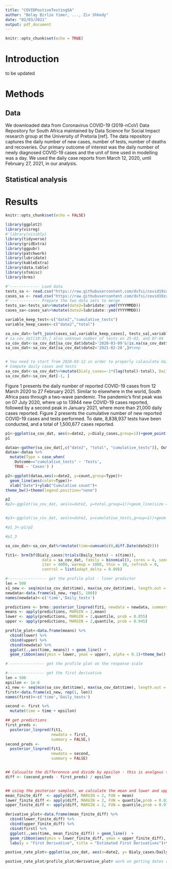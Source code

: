 ```yaml
---
title: "COVIDPostiveTestingSA"
author: "Belay Birlie Yimer, ..., Ziv Shkedy"
date: "02/03/2021"
output: pdf_document
---
```


```r
knitr::opts_chunk$set(echo = TRUE)
```

# Introduction

to be updated 

# Methods

## Data
We downloaded data from Coronavirus COVID-19 (2019-nCoV) Data Repository for South Africa maintained by Data Science for Social Impact research group at the University of Pretoria [ref]. The data repository captures the daily number of new cases, number of tests, number of deaths and recoveries. Our primary outcome of interest was the daily number of newly diagnosed COVID-19 cases and the unit of time used in modelling was a day. We used the daily case reports from March 12, 2020, until February 27, 2021, in our analysis.

## Statistical analysis 

# Results 

```r
knitr::opts_chunk$set(echo = FALSE)
```

```r
library(ggplot2)
library(visreg)
#'library(visibly)
library(tidyverse)
library(gridExtra)
library(ggpubr)
library(patchwork)
library(lubridate)
library(kableExtra)
library(data.table)
library(sfsmisc)
library(brms)
```

```r
#'------------- Load data 
tests_sa <- read.csv("https://raw.githubusercontent.com/dsfsi/covid19za/master/data/covid19za_timeline_testing.csv",header=TRUE)
cases_sa <- read.csv("https://raw.githubusercontent.com/dsfsi/covid19za/master/data/covid19za_provincial_cumulative_timeline_confirmed.csv",header=TRUE)
#'------------- Prepare the two data sets to merge  
tests_sa<-tests_sa%>%mutate(date2=lubridate::ymd(YYYYMMDD))
cases_sa<-cases_sa%>%mutate(date2=lubridate::ymd(YYYYMMDD))

variable_keep_test<-c("date2","cumulative_tests")
variable_keep_cases<-c("date2","total")

sa_cov_dat<-left_join(cases_sa[,variable_keep_cases], tests_sa[,variable_keep_test], by="date2")
# sa_cov_dat[18:35,] also unknown number of tests on 25-03, and 07-04 
sa_cov_dat<-sa_cov_dat[sa_cov_dat$date2>'2020-03-09'&!is.na(sa_cov_dat$cumulative_tests),]
sa_cov_dat<-sa_cov_dat[sa_cov_dat$date2<'2021-02-28',]#temp


# You need to start from 2020-03-12 in order to properly calaculate daily cases and tests
# Compute daily cases and tests 
sa_cov_dat<-sa_cov_dat%>%mutate(Dialy_cases=-1*(lag(total)-total), Daily_tests=-1*(lag(cumulative_tests)-cumulative_tests))
sa_cov_dat<-sa_cov_dat[-1, ]


```
Figure 1 presents the daily number of reported COVID-19 cases from 12 March 2020 to 27 February 2021.  Similar to elsewhere in the world,  South Africa pass through a two-wave pandemic. The pandemic's first peak was on 07 July 2020, where up to 13944 new COVID-19 cases reported, followed by a second peak in January 2021, where more than 21,000 daily cases reported. 
Figure 2 presents the cumulative number of new reported COVID-19 cases and tests performed. To date, 8,838,937 tests have been conducted, and a total of 1,500,677 cases reported.



```r

p1<-ggplot(sa_cov_dat, aes(x=date2, y=Dialy_cases,group=1))+geom_point()+xlab("Date")+ylab("Daily cases")+theme_bw()
p1

```

```r

dataa<-gather(sa_cov_dat[,c("date2", "total", "cumulative_tests")], Outcome, count, total:cumulative_tests, factor_key=TRUE)
dataa<-dataa %>% 
  mutate(Type = case_when(
    Outcome=="cumulative_tests" ~ 'Tests',
    TRUE ~ 'Cases') )

p2<-ggplot(dataa,aes(x=date2, y=count,group=Type))+
  geom_line(aes(color=Type))+
  xlab("Date")+ylab("Cumulative count")+
theme_bw()+theme(legend.position="none")

p2
#p2<-ggplot(sa_cov_dat, aes(x=date2, y=total,group=1))+geom_line(size = 1.5)+xlab("Date")+ylab("Cummulative cases")+theme_bw()


#p3<-ggplot(sa_cov_dat, aes(x=date2, y=cumulative_tests,group=1))+geom_line(size = 1.5)+xlab("Date")+ylab("Cummulative tests")+theme_bw()

#p1_3<-p1/p2

#p1_3


```


```r
sa_cov_dat<-sa_cov_dat%>%mutate(time=cumsum(c(0,diff.Date(date2))))

fit1<- brm(bf(Dialy_cases|trials(Daily_tests) ~ s(time)),
                data = sa_cov_dat, family = binomial(), cores = 4, seed = 17,
                iter = 4000, warmup = 1000, thin = 10, refresh = 0,
                control = list(adapt_delta = 0.99))


```


```r

#----------------- get the profile plot - liner predictor 
len = 500
x1_new <- seq(min(sa_cov_dat$time), max(sa_cov_dat$time), length.out = len)
newdata<-data.frame(x1_new, rep(5, 100))
names(newdata)<-c('time','Daily_tests')

predictions <- brms::posterior_linpred(fit1, newdata = newdata, summary = FALSE)
means <- apply(predictions, MARGIN = 2,mean)
lower <- apply(predictions, MARGIN = 2,quantile, prob = 0.055)
upper <- apply(predictions, MARGIN = 2,quantile, prob = 0.945)

profile_plot<-data.frame(means) %>%
  cbind(lower) %>%
  cbind(upper) %>%
  cbind(newdata) %>%
  ggplot(.,aes(time, means)) + geom_line() + 
  geom_ribbon(aes(ymin = lower, ymax = upper), alpha = 0.1)+theme_bw()

# --------------- get the profile plot on the response scale 

#---------------- get the first derivative 
len = 500
epsilon <- 1e-6
x1_new <- seq(min(sa_cov_dat$time), max(sa_cov_dat$time), length.out = len)
first<-data.frame(x1_new, rep(1, len))
names(first)<-c('time','Daily_tests')

second <- first %>%
  mutate(time = time + epsilon)

## get predictions
first_preds <-
  posterior_linpred(fit1,
                    newdata = first,
                    summary = FALSE,)
second_preds <-
  posterior_linpred(fit1,
                    newdata = second,
                    summary = FALSE)


## Calcualte the differennce and divide by epsilon - this is analgous to the dx/dt 
diff <- (second_preds - first_preds) / epsilon


## using the posterior samples, we calculate the mean and lower and upper quantiles
mean_finite_diff  <- apply(diff, MARGIN = 2, FUN = mean)
lower_finite_diff <- apply(diff, MARGIN = 2, FUN = quantile,prob = 0.025)
upper_finite_diff <- apply(diff, MARGIN = 2, FUN = quantile,prob = 0.975)

derivative_plot<-data.frame(mean_finite_diff) %>%
  cbind(lower_finite_diff) %>%
  cbind(upper_finite_diff) %>%
  cbind(first) %>%
  ggplot(.,aes(time, mean_finite_diff)) + geom_line()  +
  geom_ribbon(aes(ymin = lower_finite_diff, ymax = upper_finite_diff), alpha = 0.1) + 
  labs(y = "First Derivative", title = "Estimated First Derivatives")+theme_classic()

postive_rate_plot<-ggplot(sa_cov_dat, aes(x=date2, y= Dialy_cases/Daily_tests,group=1))+geom_point()+xlab("Date")+ylab("Postive test")+theme_classic()

postive_rate_plot/profile_plot/derivative_plot# work on getting dates right 
```